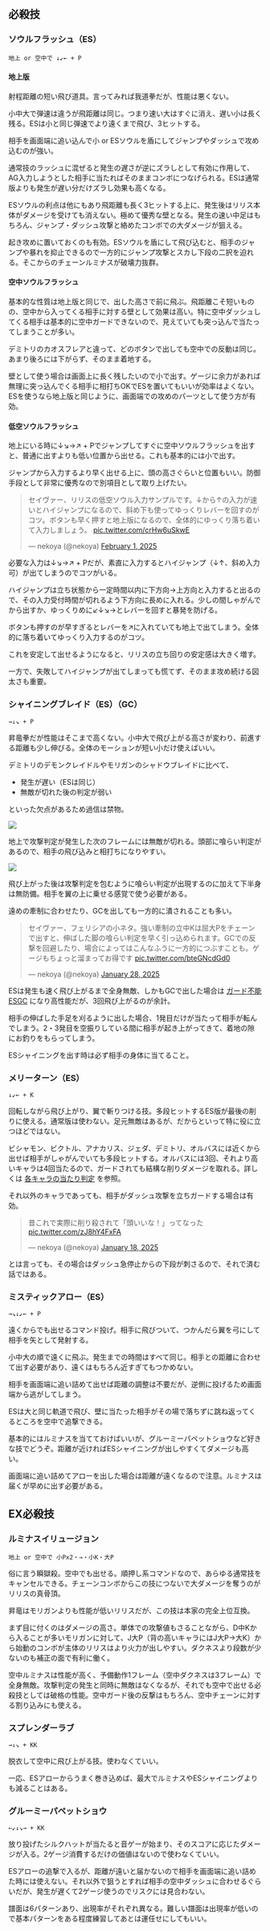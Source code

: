 ## 必殺技

### ソウルフラッシュ（ES）

```
地上 or 空中で ↓↙← + P
```

#### 地上版

射程距離の短い飛び道具。言ってみれば我道拳だが、性能は悪くない。

小中大で弾速は違うが飛距離は同じ。つまり速い大はすぐに消え、遅い小は長く残る。ESは小と同じ弾速でより遠くまで飛び、3ヒットする。

相手を画面端に追い込んで小 or ESソウルを盾にしてジャンプやダッシュで攻め込むのが強い。

通常技のラッシュに混ぜると発生の遅さが逆にズラしとして有効に作用して、AG入力しようとした相手に当たればそのままコンボにつなげられる。ESは通常版よりも発生が遅い分だけズラし効果も高くなる。

ESソウルの利点は他にもあり飛距離も長く3ヒットする上に、発生後はリリス本体がダメージを受けても消えない。極めて優秀な壁となる。発生の速い中足はもちろん、ジャンプ・ダッシュ攻撃と絡めたコンボでの大ダメージが狙える。

起き攻めに置いておくのも有効。ESソウルを盾にして飛び込むと、相手のジャンプや暴れを抑止できるので一方的にジャンプ攻撃とスカし下段の二択を迫れる。そこからのチェーンルミナスが破壊力抜群。

#### 空中ソウルフラッシュ

基本的な性質は地上版と同じで、出した高さで前に飛ぶ。飛距離こそ短いものの、空中から入ってくる相手に対する壁として効果は高い。特に空中ダッシュしてくる相手は基本的に空中ガードできないので、見えていても突っ込んで当たってしまうことが多い。

デミトリのカオスフレアと違って、どのボタンで出しても空中での反動は同じ。あまり後ろには下がらず、そのまま着地する。

壁として使う場合は画面上に長く残したいので小で出す。ゲージに余力があれば無理に突っ込んでくる相手に相打ちOKでESを置いてもいいが効率はよくない。ESを使うなら地上版と同じように、画面端での攻めのパーツとして使う方が有効。

#### 低空ソウルフラッシュ

地上にいる時に↓↘→↗ + Pでジャンプしてすぐに空中ソウルフラッシュを出すと、普通に出すよりも低い位置から出せる。これも基本的には小で出す。

ジャンプから入力するより早く出せる上に、頭の高さぐらいと位置もいい。防御手段として非常に優秀なので別項目として取り上げたい。

<blockquote class="twitter-tweet" data-media-max-width="560"><p lang="ja" dir="ltr">セイヴァー、リリスの低空ソウル入力サンプルです。↓から↑の入力が速いとハイジャンプになるので、斜め下も使ってゆっくりレバーを回すのがコツ。ボタンも早く押すと地上版になるので、全体的にゆっくり落ち着いて入力しましょう。 <a href="https://t.co/crHw6uSkwE">pic.twitter.com/crHw6uSkwE</a></p>&mdash; nekoya (@nekoya) <a href="https://twitter.com/nekoya/status/1885545745190969720?ref_src=twsrc%5Etfw">February 1, 2025</a></blockquote> <script async src="https://platform.twitter.com/widgets.js" charset="utf-8"></script>

必要な入力は↓↘→↗ + Pだが、素直に入力するとハイジャンプ（↓↑、斜め入力可）が出てしまうのでコツがいる。

ハイジャンプは立ち状態から一定時間以内に下方向→上方向と入力すると出るので、その入力受付時間が切れるよう下方向に長めに入れる。少しの間しゃがんでから出すか、ゆっくりめに↙↓↘→とレバーを回すと暴発を防げる。

ボタンも押すのが早すぎるとレバーを↗に入れていても地上で出てしまう。全体的に落ち着いてゆっくり入力するのがコツ。

これを安定して出せるようになると、リリスの立ち回りの安定感は大きく増す。

一方で、失敗してハイジャンプが出てしまっても慌てず、そのまま攻め続ける図太さも重要。

### シャイニングブレイド（ES）（GC）

```
→↓↘ + P
```

昇竜拳だが性能はそこまで高くない。小中大で飛び上がる高さが変わり、前進する距離も少し伸びる。全体のモーションが短い小だけ使えばいい。

デミトリのデモンクレイドルやモリガンのシャドウブレイドに比べて、

- 発生が遅い（ESは同じ）
- 無敵が切れた後の判定が弱い

といった欠点があるため過信は禁物。

![](https://pbs.twimg.com/media/GijF-TTaAAA92iu?format=jpg&name=small)

地上で攻撃判定が発生した次のフレームには無敵が切れる。頭部に喰らい判定があるので、相手の飛び込みと相打ちになりやすい。

![](https://pbs.twimg.com/media/GijF-TRbcAA3xcO?format=jpg&name=small)

飛び上がった後は攻撃判定を包むように喰らい判定が出現するのに加えて下半身は無防備。相手を翼の上に乗せる感覚で使う必要がある。

遠めの牽制に合わせたり、GCを出しても一方的に潰されることも多い。

<blockquote class="twitter-tweet" data-media-max-width="560"><p lang="ja" dir="ltr">セイヴァー、フェリシアの小ネタ。強い牽制の立中Kは屈大Pをチェーンで出すと、伸ばした脚の喰らい判定を早く引っ込められます。GCでの反撃を回避したり、場合によってはこんなふうに一方的につぶすことも。ゲージもちょっと溜まってお得です <a href="https://t.co/bteGNcdGd0">pic.twitter.com/bteGNcdGd0</a></p>&mdash; nekoya (@nekoya) <a href="https://twitter.com/nekoya/status/1884215003097821424?ref_src=twsrc%5Etfw">January 28, 2025</a></blockquote> <script async src="https://platform.twitter.com/widgets.js" charset="utf-8"></script>

ESは発生も速く飛び上がるまで全身無敵、しかもGCで出した場合は [ガード不能ESGC](../techniques/unblockable_esgc) になり高性能だが、3回飛び上がるのが余計。

相手の伸ばした手足を刈るように出した場合、1発目だけが当たって相手が転んでしまう。2・3発目を空振りしている間に相手が起き上がってきて、着地の隙にお釣りをもらってしまう。

ESシャイニングを出す時は必ず相手の身体に当てること。

### メリーターン（ES）

```
↓↙← + K
```

回転しながら飛び上がり、翼で斬りつける技。多段ヒットするES版が最後の削りに使える。通常版は使わない。足元無敵はあるが、だからといって特に役に立つほどではない。

ビシャモン、ビクトル、アナカリス、ジェダ、デミトリ、オルバスには近くから出せば相手がしゃがんでいても多段ヒットする。オルバスには3回、それより高いキャラは4回当たるので、ガードされても結構な削りダメージを取れる。詳しくは [各キャラの当たり判定](../statistics/hitBox) を参照。

それ以外のキャラであっても、相手がダッシュ攻撃を立ちガードする場合は有効。

<blockquote class="twitter-tweet" data-media-max-width="560"><p lang="ja" dir="ltr">昔これで実際に削り殺されて「頭いいな！」ってなった <a href="https://t.co/zJ8hY4FxFA">pic.twitter.com/zJ8hY4FxFA</a></p>&mdash; nekoya (@nekoya) <a href="https://twitter.com/nekoya/status/1880450080429469995?ref_src=twsrc%5Etfw">January 18, 2025</a></blockquote> <script async src="https://platform.twitter.com/widgets.js" charset="utf-8"></script>

とは言っても、その場合はダッシュ急停止からの下段が刺さるので、それで済む話ではある。

### ミスティックアロー（ES）

```
→↘↓↙← + P
```

遠くからでも出せるコマンド投げ。相手に飛びついて、つかんだら翼を弓にして相手を矢として発射する。

小中大の順で遠くに飛ぶ。発生までの時間はすべて同じ。相手との距離に合わせて出す必要があり、遠くはもちろん近すぎてもつかめない。

相手を画面端に追い詰めて出せば距離の調整は不要だが、逆側に投げるため画面端から逃がしてしまう。

ESは大と同じ軌道で飛び、壁に当たった相手がその場で落ちずに跳ね返ってくるところを空中で追撃できる。

基本的にはルミナスを当てておけばいいが、グルーミーパペットショウなど好きな技でどうぞ。距離が近ければESシャイニングが出しやすくてダメージも高い。

画面端に追い詰めてアローを出した場合は距離が遠くなるので注意。ルミナスは届くが早めに出す必要がある。

## EX必殺技

### ルミナスイリュージョン

```
地上 or 空中で 小Px2・→・小K・大P
```

俗に言う瞬獄殺。空中でも出せる。順押し系コマンドなので、あらゆる通常技をキャンセルできる。チェーンコンボからこの技につないで大ダメージを奪うのがリリスの真骨頂。

昇竜はモリガンよりも性能が低いリリスだが、この技は本家の完全上位互換。

まず目に付くのはダメージの高さ。単体での攻撃値もさることながら、D中Kから入ることが多いモリガンに対して、J大P（背の高いキャラにはJ大P→大K）から始動のコンボが主体のリリスはより火力が出しやすい。ダクネスより段数が少ないのも補正の面で有利に働く。

空中ルミナスは性能が高く、予備動作1フレーム（空中ダクネスは3フレーム）で全身無敵。攻撃判定の発生と同時に無敵はなくなるが、それでも空中で出せる必殺技としては破格の性能。空中ガード後の反撃はもちろん、空中チェーンに対する割り込みにも使える。

### スプレンダーラブ

```
→↓↘ + KK
```

脱衣して空中に飛び上がる技。使わなくていい。

一応、ESアローからうまく巻き込めば、最大でルミナスやESシャイニングよりも減ることはある。

### グルーミーパペットショウ

```
←↙↓↘→ + KK
```

放り投げたシルクハットが当たると音ゲーが始まり、そのスコアに応じたダメージが入る。2ゲージ消費するだけの価値はないので使わなくていい。

ESアローの追撃で入るが、距離が遠いと届かないので相手を画面端に追い詰めた時には使えない。それ以外で狙うとすれば相手の空中ダッシュに合わせるぐらいだが、発生が遅くて2ゲージ使うのでリスクには見合わない。

譜面は6パターンあり、出現率がそれぞれ異なる。難しい譜面は出現率が低いので基本パターンをある程度練習してあとは運任せにしてもいい。
